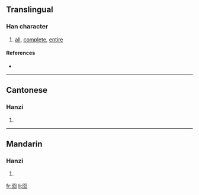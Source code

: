 {{see|圇}}
==Translingual==

===Han character===
{{Han char|rn=31|rad=囗|as=04|sn=7|four=|canj=田人心 (WOP)}}

# [[all]], [[complete]], [[entire]]

====References====
* {{Han ref|kx=0217.251|hdz=10715.080|uh=56F5|ud=22261}}

----

==Cantonese==

===Hanzi===
{{yue-hanzi|jyut=|y=leun4}}

# {{defn|Cantonese}}

----

==Mandarin==

===Hanzi===
{{cmn-hanzi|tra=圇|pin=[[lún]] ([[lun2]])|wg=lun<sup>2</sup>}}

# {{defn|Mandarin}}

[[fr:囵]]
[[li:囵]]